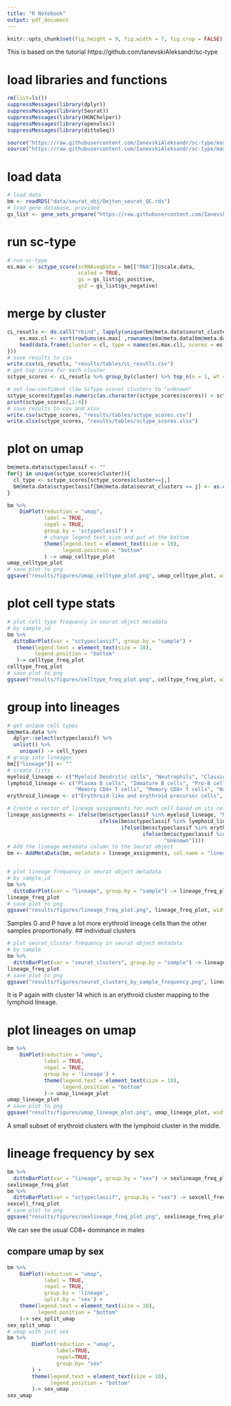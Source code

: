 ---
title: "R Notebook"
output: pdf_document
---
```{r include = FALSE}
knitr::opts_chunk$set(fig.height = 9, fig.width = 7, fig.crop = FALSE)
```
This is based on the tutorial
https://github.com/IanevskiAleksandr/sc-type

# load libraries and functions

```{r load libraries and functions, echo=FALSE}
rm(list=ls())
suppressMessages(library(dplyr))
suppressMessages(library(Seurat))
suppressMessages(library(HGNChelper))
suppressMessages(library(openxlsx))
suppressMessages(library(dittoSeq))

source("https://raw.githubusercontent.com/IanevskiAleksandr/sc-type/master/R/gene_sets_prepare.R")
source("https://raw.githubusercontent.com/IanevskiAleksandr/sc-type/master/R/sctype_score_.R")

```


# load data

```{r load data}
# load data
bm <- readRDS("data/seurat_obj/Oejten_seurat_QC.rds")
# load gene database, provided
gs_list <- gene_sets_prepare("https://raw.githubusercontent.com/IanevskiAleksandr/sc-type/master/ScTypeDB_short.xlsx", "Immune system")
```

# run sc-type

```{r run sc-type, echo=FALSE}
# run sc-type
es.max <- sctype_score(scRNAseqData = bm[["RNA"]]@scale.data,
                       scaled = TRUE,
                       gs = gs_list$gs_positive,
                       gs2 = gs_list$gs_negative)
```


# merge by cluster

```{r merge by cluster, echo=FALSE}

cL_resutls <- do.call("rbind", lapply(unique(bm@meta.data$seurat_clusters), function(cl){
    es.max.cl <- sort(rowSums(es.max[ ,rownames(bm@meta.data[bm@meta.data$seurat_clusters==cl, ])]), decreasing = !0)
    head(data.frame(cluster = cl, type = names(es.max.cl), scores = es.max.cl, ncells = sum(bm@meta.data$seurat_clusters==cl)), 10)
}))
# save results to csv
write.csv(cL_resutls, "results/tables/cL_resutls.csv")
# get top score for each cluster
sctype_scores <- cL_resutls %>% group_by(cluster) %>% top_n(n = 1, wt = scores)

# set low-confident (low ScType score) clusters to "unknown"
sctype_scores$type[as.numeric(as.character(sctype_scores$scores)) < sctype_scores$ncells/2] <- "Unknown"
print(sctype_scores[,1:4])
# save results to csv and xlsx
write.csv(sctype_scores, "results/tables/sctype_scores.csv")
write.xlsx(sctype_scores, "results/tables/sctype_scores.xlsx")
```

# plot on umap

```{r plot on umap, echo=FALSE}
bm@meta.data$sctypeclassif <- ""
for(j in unique(sctype_scores$cluster)){
  cl_type <- sctype_scores[sctype_scores$cluster==j,]
  bm@meta.data$sctypeclassif[bm@meta.data$seurat_clusters == j] <- as.character(cl_type$type[1])
}

bm %>%
    DimPlot(reduction = "umap",
            label = TRUE,
            repel = TRUE,
            group.by = 'sctypeclassif') +
            # change legend text size and put at the bottom
            theme(legend.text = element_text(size = 10),
                  legend.position = "bottom"
            ) -> umap_celltype_plot
umap_celltype_plot
# save plot to png
ggsave("results/figures/umap_celltype_plot.png", umap_celltype_plot, width = 10, height = 10)
```

# plot cell type stats
```{r plot cell type stats, echo=FALSE}
# plot cell type frequency in seurat object metadata
# by sample_id
bm %>%
  dittoBarPlot(var = "sctypeclassif", group.by = "sample") +
   theme(legend.text = element_text(size = 10),
         legend.position = "bottom"
   )-> celltype_freq_plot
celltype_freq_plot
# save plot to png
ggsave("results/figures/celltype_freq_plot.png", celltype_freq_plot, width = 10, height = 10)

```


# group into lineages
```{r group into lineages, echo=FALSE}
# get unique cell types
bm@meta.data %>%
  dplyr::select(sctypeclassif) %>%
  unlist() %>%
    unique() -> cell_types
# group into lineages
bm[["lineage"]] <- ""
# create lists
myeloid_lineage <- c("Myeloid Dendritic cells", "Neutrophils", "Classical Monocytes", "Non-classical monocytes", "Basophils", "Neutrophils")
lymphoid_lineage <- c("Plasma B cells", "Immature B cells", "Pro-B cells", "Pre-B cells", "Naive CD4+ T cells", "Naive CD8+ T cells", "CD8+ NKT-like cells", "Plasmacytoid Dendritic cells",
                      "Memory CD4+ T cells", "Memory CD8+ T cells", "Naive B cells")
erythroid_lineage <- c("Erythroid-like and erythroid precursor cells", "Endothelial", "Platelets")

# Create a vector of lineage assignments for each cell based on its cell type
lineage_assignments <- ifelse(bm$sctypeclassif %in% myeloid_lineage, "Myeloid",
                              ifelse(bm$sctypeclassif %in% lymphoid_lineage, "Lymphoid",
                                     ifelse(bm$sctypeclassif %in% erythroid_lineage, "Erythroid",
                                            ifelse(bm$sctypeclassif %in% "Progenitor cells", "Progenitor cells",
                                                   "Unknown"))))
# Add the lineage metadata column to the Seurat object
bm <- AddMetaData(bm, metadata = lineage_assignments, col.name = "lineage")


# plot lineage frequency in seurat object metadata
# by sample_id
bm %>%
  dittoBarPlot(var = "lineage", group.by = "sample") -> lineage_freq_plot
lineage_freq_plot
# save plot to png
ggsave("results/figures/lineage_freq_plot.png", lineage_freq_plot, width = 10, height = 10)
```

Samples G and P have a lot more erythroid lineage cells than the other samples proportionally.
## individual clusters
```{r individual clusters, echo=FALSE}
# plot seurat_cluster frequency in seurat object metadata
# by sample
bm %>%
  dittoBarPlot(var = "seurat_clusters", group.by = "sample") -> lineage_freq_plot
lineage_freq_plot
# save plot to png
ggsave("results/figures/seurat_clusters_by_sample_frequency.png", lineage_freq_plot, width = 10, height = 10)
```
It is P again with cluster 14 which is an erythroid cluster mapping to the lymphoid lineage.

# plot lineages on umap
```{r plot lineages on umap, echo=FALSE}
bm %>%
    DimPlot(reduction = "umap",
            label = TRUE,
            repel = TRUE,
            group.by = 'lineage') +
            theme(legend.text = element_text(size = 10),
                  legend.position = "bottom"
            )-> umap_lineage_plot
umap_lineage_plot
# save plot to png
ggsave("results/figures/umap_lineage_plot.png", umap_lineage_plot, width = 10, height = 10)
```

A small subset of erythroid clusters with the lymphoid cluster in the middle.

# lineage frequency by sex
```{r}
bm %>%
  dittoBarPlot(var = "lineage", group.by = "sex") -> sexlineage_freq_plot
sexlineage_freq_plot
bm %>%
  dittoBarPlot(var = "sctypeclassif", group.by = "sex") -> sexcell_freq_plot
sexcell_freq_plot
# save plot to png
ggsave("results/figures/sexlineage_freq_plot.png", sexlineage_freq_plot, width = 10, height = 10)
```

We can see the usual CD8+ dominance in males

## compare umap by sex
```{r compare umap by sex}
bm %>%
    DimPlot(reduction = "umap",
            label = TRUE,
            repel = TRUE,
            group.by = 'lineage',
            split.by = 'sex') +
    theme(legend.text = element_text(size = 10),
          legend.position = "bottom"
    )-> sex_split_umap
sex_split_umap
# umap with just sex
bm %>%
        DimPlot(reduction = "umap",
                label=TRUE,
                repel=TRUE,
                group.by= "sex"
        ) +
        theme(legend.text = element_text(size = 10),
              legend.position = "bottom"
        )-> sex_umap
sex_umap
```


